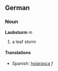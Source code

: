 ==German==
===Noun===
'''Laubsturm''' ''m''

# a leaf storm<!-- not idiomatic in english -->

====Translations====
*Spanish: [[hojarasca]] ''f''
